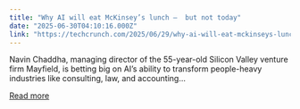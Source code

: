 ```yaml
---
title: "Why AI will eat McKinsey’s lunch —  but not today"
date: "2025-06-30T04:10:16.000Z"
link: "https://techcrunch.com/2025/06/29/why-ai-will-eat-mckinseys-lunch-but-not-today/"
---
```


Navin Chaddha, managing director of the 55-year-old Silicon Valley venture firm Mayfield, is betting big on AI&#8217;s ability to transform people-heavy industries like consulting, law, and accounting...

[Read more](https://techcrunch.com/2025/06/29/why-ai-will-eat-mckinseys-lunch-but-not-today/)
